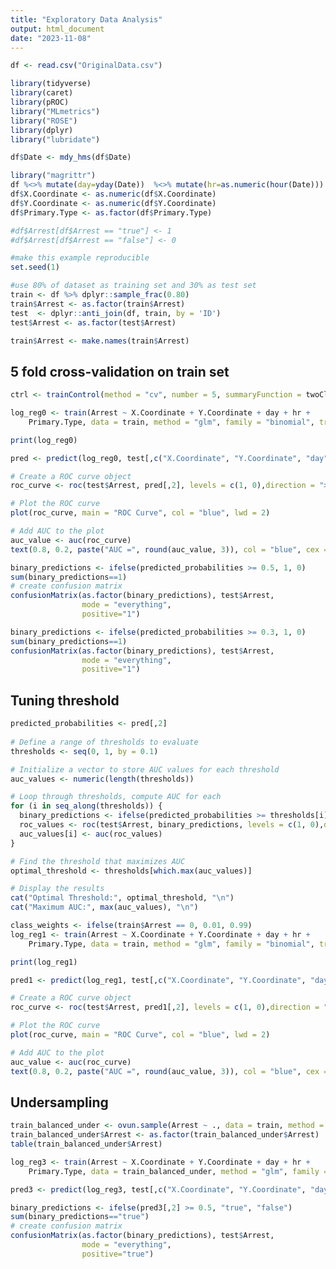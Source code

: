 ```yaml
---
title: "Exploratory Data Analysis"
output: html_document
date: "2023-11-08"
---
```


```r
df <- read.csv("OriginalData.csv")
```

```r
library(tidyverse)
library(caret)
library(pROC)
library("MLmetrics")
library("ROSE")
library(dplyr)
library("lubridate")
```



```r
df$Date <- mdy_hms(df$Date)
```


```r
library("magrittr")
df %<>% mutate(day=yday(Date))  %<>% mutate(hr=as.numeric(hour(Date))) %>% drop_na(X.Coordinate)
df$X.Coordinate <- as.numeric(df$X.Coordinate)
df$Y.Coordinate <- as.numeric(df$Y.Coordinate)
df$Primary.Type <- as.factor(df$Primary.Type)
```


```r
#df$Arrest[df$Arrest == "true"] <- 1
#df$Arrest[df$Arrest == "false"] <- 0
```


```r
#make this example reproducible
set.seed(1)

#use 80% of dataset as training set and 30% as test set 
train <- df %>% dplyr::sample_frac(0.80)
train$Arrest <- as.factor(train$Arrest)
test  <- dplyr::anti_join(df, train, by = 'ID')
test$Arrest <- as.factor(test$Arrest)
```

```r
train$Arrest <- make.names(train$Arrest)
```


## 5 fold cross-validation on train set
```r
ctrl <- trainControl(method = "cv", number = 5, summaryFunction = twoClassSummary, classProbs = TRUE)
```


```r
log_reg0 <- train(Arrest ~ X.Coordinate + Y.Coordinate + day + hr + 
    Primary.Type, data = train, method = "glm", family = "binomial", trControl = ctrl, metric = "ROC")
```



```r
print(log_reg0)
```


```r
pred <- predict(log_reg0, test[,c("X.Coordinate", "Y.Coordinate", "day", "hr", "Primary.Type")], type = "prob")
```

```r
# Create a ROC curve object
roc_curve <- roc(test$Arrest, pred[,2], levels = c(1, 0),direction = ">")

# Plot the ROC curve
plot(roc_curve, main = "ROC Curve", col = "blue", lwd = 2)

# Add AUC to the plot
auc_value <- auc(roc_curve)
text(0.8, 0.2, paste("AUC =", round(auc_value, 3)), col = "blue", cex = 1.2)
```

```r
binary_predictions <- ifelse(predicted_probabilities >= 0.5, 1, 0)
sum(binary_predictions==1)
# create confusion matrix 
confusionMatrix(as.factor(binary_predictions), test$Arrest,
                mode = "everything",
                positive="1")
```
```r
binary_predictions <- ifelse(predicted_probabilities >= 0.3, 1, 0)
sum(binary_predictions==1)
confusionMatrix(as.factor(binary_predictions), test$Arrest,
                mode = "everything",
                positive="1")
```
## Tuning threshold
```r
predicted_probabilities <- pred[,2]
  
# Define a range of thresholds to evaluate
thresholds <- seq(0, 1, by = 0.1)

# Initialize a vector to store AUC values for each threshold
auc_values <- numeric(length(thresholds))

# Loop through thresholds, compute AUC for each
for (i in seq_along(thresholds)) {
  binary_predictions <- ifelse(predicted_probabilities >= thresholds[i], 1, 0)
  roc_values <- roc(test$Arrest, binary_predictions, levels = c(1, 0),direction = ">")
  auc_values[i] <- auc(roc_values)
}

# Find the threshold that maximizes AUC
optimal_threshold <- thresholds[which.max(auc_values)]

# Display the results
cat("Optimal Threshold:", optimal_threshold, "\n")
cat("Maximum AUC:", max(auc_values), "\n")
```



```r
class_weights <- ifelse(train$Arrest == 0, 0.01, 0.99)
log_reg1 <- train(Arrest ~ X.Coordinate + Y.Coordinate + day + hr + 
    Primary.Type, data = train, method = "glm", family = "binomial", trControl = ctrl, metric = "ROC", weights = class_weights)
```

```r
print(log_reg1)
```


```r
pred1 <- predict(log_reg1, test[,c("X.Coordinate", "Y.Coordinate", "day", "hr", "Primary.Type")], type = "prob")
```

```r
# Create a ROC curve object
roc_curve <- roc(test$Arrest, pred1[,2], levels = c(1, 0),direction = ">")

# Plot the ROC curve
plot(roc_curve, main = "ROC Curve", col = "blue", lwd = 2)

# Add AUC to the plot
auc_value <- auc(roc_curve)
text(0.8, 0.2, paste("AUC =", round(auc_value, 3)), col = "blue", cex = 1.2)
```

## Undersampling

```r
train_balanced_under <- ovun.sample(Arrest ~ ., data = train, method = "under", seed = 1)$data
train_balanced_under$Arrest <- as.factor(train_balanced_under$Arrest)
table(train_balanced_under$Arrest)
```


```r
log_reg3 <- train(Arrest ~ X.Coordinate + Y.Coordinate + day + hr + 
    Primary.Type, data = train_balanced_under, method = "glm", family = "binomial", trControl = ctrl, metric = "ROC")
```

```r
pred3 <- predict(log_reg3, test[,c("X.Coordinate", "Y.Coordinate", "day", "hr", "Primary.Type")], type = "prob")
```


```r
binary_predictions <- ifelse(pred3[,2] >= 0.5, "true", "false")
sum(binary_predictions=="true")
# create confusion matrix 
confusionMatrix(as.factor(binary_predictions), test$Arrest,
                mode = "everything",
                positive="true")
```
